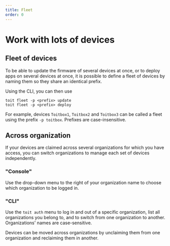 ```yaml
---
title: Fleet
order: 0
---
```


# Work with lots of devices

## Fleet of devices

To be able to update the firmware of several devices at once, or to deploy apps on several devices at once, it is possible to define a fleet of devices by naming them so they share an identical prefix.

Using the CLI, you can then use

```toit
toit fleet -p <prefix> update
toit fleet -p <prefix> deploy
```

For example, devices `Toitbox1`, `Toitbox2` and `Toitbox3` can be called a fleet using the prefix `-p toitbox`. Prefixes are case-insensitive.

## Across organization

If your devices are claimed across several organizations for which you have access, you can switch organizations to manage each set of devices independently.

### "Console"

Use the drop-down menu to the right of your organization name to choose which organization to be logged in.

### "CLI"

Use the `toit auth` menu to log in and out of a specific organization, list all organizations you belong to, and to switch from one organization to another. Organizations' names are case-sensitive.

Devices can be moved across organizations by unclaiming them from one organization and reclaiming them in another.
